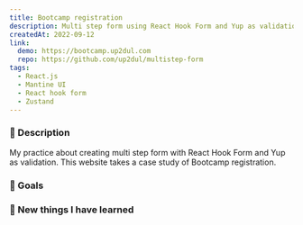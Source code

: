```yaml
---
title: Bootcamp registration
description: Multi step form using React Hook Form and Yup as validation
createdAt: 2022-09-12
link:
  demo: https://bootcamp.up2dul.com
  repo: https://github.com/up2dul/multistep-form
tags:
  - React.js
  - Mantine UI
  - React hook form
  - Zustand
---
```


### 📄 Description

My practice about creating multi step form with React Hook Form and Yup as validation. This website takes a case study of Bootcamp registration.

### 🎯 Goals

### 📝 New things I have learned
